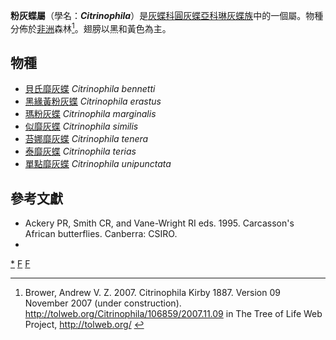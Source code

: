 {{NoteTA|G1=Butterfly}}
{{Automatic Taxobox
| taxon = Citrinophila
| authority = Kirby, 1887
| image = Citrinophila similis.JPG
| image_caption = [[似靡灰蝶|似靡灰蝶]]<br />''Citrinophila similis''
| type_species = [[瑪粉灰蝶|瑪粉灰蝶]]<br />''Citrinophila marginalis''
| type_species_authority = Kirby, 1887
| subdivision_ranks = 物種
| subdivision = 共7種，詳見正文。
| synonyms = 
}}

'''粉灰蝶屬'''（學名：'''''Citrinophila'''''）是[[灰蝶科|灰蝶科]][[圓灰蝶亞科|圓灰蝶亞科]][[琳灰蝶族|琳灰蝶族]]中的一個屬。物種分佈於[[非洲|非洲]]森林<ref>Brower, Andrew V. Z. 2007. Citrinophila Kirby 1887. Version 09 November 2007 (under construction). http://tolweb.org/Citrinophila/106859/2007.11.09 {{Wayback|url=http://tolweb.org/Citrinophila/106859/2007.11.09 |date=20191201000306 }} in The Tree of Life Web Project, http://tolweb.org/ {{Wayback|url=http://tolweb.org/ |date=20110515100516 }}</ref>。翅膀以黑和黃色為主。

== 物種 ==
* [[貝氏靡灰蝶|貝氏靡灰蝶]] ''Citrinophila bennetti''
* [[黑緣黃粉灰蝶|黑緣黃粉灰蝶]] ''Citrinophila erastus''
* [[瑪粉灰蝶|瑪粉灰蝶]] ''Citrinophila marginalis''
* [[似靡灰蝶|似靡灰蝶]] ''Citrinophila similis''
* [[苔娜靡灰蝶|苔娜靡灰蝶]] ''Citrinophila tenera''
* [[泰靡灰蝶|泰靡灰蝶]] ''Citrinophila terias''
* [[單點靡灰蝶|單點靡灰蝶]] ''Citrinophila unipunctata''

<!--
== 圖集 ==
<gallery>
</gallery>
-->
== 參考文獻 ==
{{reflist}}
* Ackery PR, Smith CR, and Vane-Wright RI eds. 1995. Carcasson's African butterflies. Canberra: CSIRO.
* {{Cite book | author = 寿建新 周尧 李宇飞 | title = 世界蝴蝶分類名錄 | location = 中國 | publisher = 陝西科學技術出版社 | date = 2006-04-01 | ISBN = 9787536936768 | language= zh-hans }}

{{Commons category| Citrinophila}}

{{圓灰蝶亞科}}
{{Taxonbar}}
[[Category:粉灰蝶屬|*]]
[[Category:琳灰蝶族|F]]
[[Category:_1887年描述的分类群|F]]